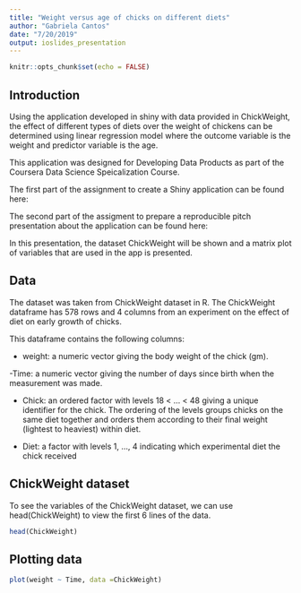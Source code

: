 ---
title: "Weight versus age of chicks on different diets"
author: "Gabriela Cantos"
date: "7/20/2019"
output: ioslides_presentation
---

```{r setup, include=FALSE}
knitr::opts_chunk$set(echo = FALSE)
```

## Introduction

Using the application developed in shiny with data provided in ChickWeight, the effect of different types of diets over the weight of chickens can be determined using linear regression model where the outcome variable is the weight and predictor variable is the age.

This application was designed for Developing Data Products as part of the Coursera Data Science Speicalization Course.

The first part of the assignment to create a Shiny application can be found here: 

The second part of the assigment to prepare a reproducible pitch presentation about the application can be found here: 


In this presentation, the dataset ChickWeight will be shown and a matrix plot of variables that are used in the app is presented.


## Data

 The dataset was taken from ChickWeight dataset in R. The ChickWeight dataframe has 578 rows and 4 columns from an experiment on the effect of diet on early growth of chicks.
 
This dataframe contains the following columns:

- weight: a numeric vector giving the body weight of the chick (gm).

-Time: a numeric vector giving the number of days since birth when the measurement was made.

- Chick: an ordered factor with levels 18 < ... < 48 giving a unique identifier for the chick. The ordering of the levels groups chicks on the same diet together and orders them according to their final weight (lightest to heaviest) within diet.

- Diet:  a factor with levels 1, ..., 4 indicating which experimental diet the chick received 


## ChickWeight dataset 

To see the variables of the ChickWeight dataset, we can use head(ChickWeight) to view the first 6 lines of the data.

```{r cars, echo = TRUE, comment= ""}

head(ChickWeight)

```

## Plotting data


```{r pressure}

plot(weight ~ Time, data =ChickWeight)
```

